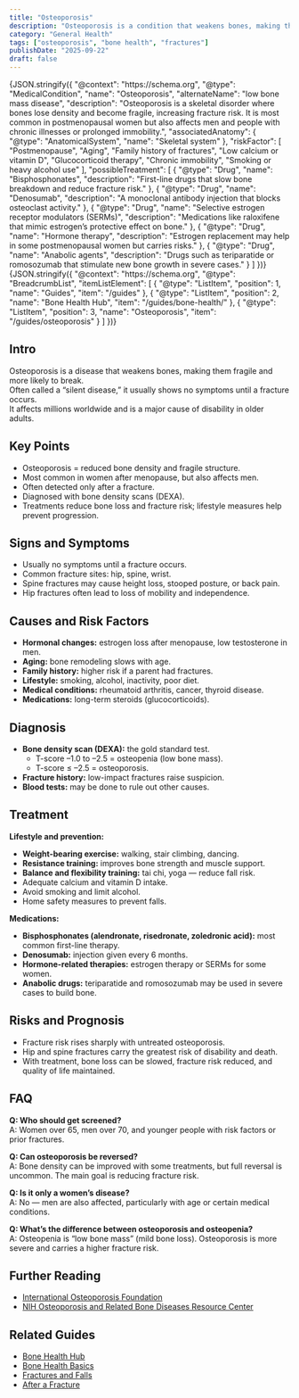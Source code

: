 ```yaml
---
title: "Osteoporosis"
description: "Osteoporosis is a condition that weakens bones, making them fragile and more likely to break. It is common with aging, especially in women after menopause."
category: "General Health"
tags: ["osteoporosis", "bone health", "fractures"]
publishDate: "2025-09-22"
draft: false
---
```



<JsonLd>
{JSON.stringify({
  "@context": "https://schema.org",
  "@type": "MedicalCondition",
  "name": "Osteoporosis",
  "alternateName": "low bone mass disease",
  "description": "Osteoporosis is a skeletal disorder where bones lose density and become fragile, increasing fracture risk. It is most common in postmenopausal women but also affects men and people with chronic illnesses or prolonged immobility.",
  "associatedAnatomy": { "@type": "AnatomicalSystem", "name": "Skeletal system" },
  "riskFactor": [
    "Postmenopause",
    "Aging",
    "Family history of fractures",
    "Low calcium or vitamin D",
    "Glucocorticoid therapy",
    "Chronic immobility",
    "Smoking or heavy alcohol use"
  ],
  "possibleTreatment": [
    {
      "@type": "Drug",
      "name": "Bisphosphonates",
      "description": "First-line drugs that slow bone breakdown and reduce fracture risk."
    },
    {
      "@type": "Drug",
      "name": "Denosumab",
      "description": "A monoclonal antibody injection that blocks osteoclast activity."
    },
    {
      "@type": "Drug",
      "name": "Selective estrogen receptor modulators (SERMs)",
      "description": "Medications like raloxifene that mimic estrogen’s protective effect on bone."
    },
    {
      "@type": "Drug",
      "name": "Hormone therapy",
      "description": "Estrogen replacement may help in some postmenopausal women but carries risks."
    },
    {
      "@type": "Drug",
      "name": "Anabolic agents",
      "description": "Drugs such as teriparatide or romosozumab that stimulate new bone growth in severe cases."
    }
  ]
})}
</JsonLd>

<JsonLd>
{JSON.stringify({
  "@context": "https://schema.org",
  "@type": "BreadcrumbList",
  "itemListElement": [
    { "@type": "ListItem", "position": 1, "name": "Guides", "item": "/guides" },
    { "@type": "ListItem", "position": 2, "name": "Bone Health Hub", "item": "/guides/bone-health/" },
    { "@type": "ListItem", "position": 3, "name": "Osteoporosis", "item": "/guides/osteoporosis" }
  ]
})}
</JsonLd>



## Intro
Osteoporosis is a disease that weakens bones, making them fragile and more likely to break.  
Often called a “silent disease,” it usually shows no symptoms until a fracture occurs.  
It affects millions worldwide and is a major cause of disability in older adults.

## Key Points
- Osteoporosis = reduced bone density and fragile structure.  
- Most common in women after menopause, but also affects men.  
- Often detected only after a fracture.  
- Diagnosed with bone density scans (DEXA).  
- Treatments reduce bone loss and fracture risk; lifestyle measures help prevent progression.  

## Signs and Symptoms
- Usually no symptoms until a fracture occurs.  
- Common fracture sites: hip, spine, wrist.  
- Spine fractures may cause height loss, stooped posture, or back pain.  
- Hip fractures often lead to loss of mobility and independence.  

## Causes and Risk Factors
- **Hormonal changes:** estrogen loss after menopause, low testosterone in men.  
- **Aging:** bone remodeling slows with age.  
- **Family history:** higher risk if a parent had fractures.  
- **Lifestyle:** smoking, alcohol, inactivity, poor diet.  
- **Medical conditions:** rheumatoid arthritis, cancer, thyroid disease.  
- **Medications:** long-term steroids (glucocorticoids).  

## Diagnosis
- **Bone density scan (DEXA):** the gold standard test.  
  - T-score –1.0 to –2.5 = osteopenia (low bone mass).  
  - T-score ≤ –2.5 = osteoporosis.  
- **Fracture history:** low-impact fractures raise suspicion.  
- **Blood tests:** may be done to rule out other causes.  

## Treatment

**Lifestyle and prevention:**  
- **Weight-bearing exercise:** walking, stair climbing, dancing.  
- **Resistance training:** improves bone strength and muscle support.  
- **Balance and flexibility training:** tai chi, yoga — reduce fall risk.  
- Adequate calcium and vitamin D intake.  
- Avoid smoking and limit alcohol.  
- Home safety measures to prevent falls.  

**Medications:**  
- **Bisphosphonates (alendronate, risedronate, zoledronic acid):** most common first-line therapy.  
- **Denosumab:** injection given every 6 months.  
- **Hormone-related therapies:** estrogen therapy or SERMs for some women.  
- **Anabolic drugs:** teriparatide and romosozumab may be used in severe cases to build bone.  

## Risks and Prognosis
- Fracture risk rises sharply with untreated osteoporosis.  
- Hip and spine fractures carry the greatest risk of disability and death.  
- With treatment, bone loss can be slowed, fracture risk reduced, and quality of life maintained.  

## FAQ
**Q: Who should get screened?**  
A: Women over 65, men over 70, and younger people with risk factors or prior fractures.  

**Q: Can osteoporosis be reversed?**  
A: Bone density can be improved with some treatments, but full reversal is uncommon. The main goal is reducing fracture risk.  

**Q: Is it only a women’s disease?**  
A: No — men are also affected, particularly with age or certain medical conditions.  

**Q: What’s the difference between osteoporosis and osteopenia?**  
A: Osteopenia is “low bone mass” (mild bone loss). Osteoporosis is more severe and carries a higher fracture risk.  

## Further Reading
- [International Osteoporosis Foundation](https://www.osteoporosis.foundation/)  
- [NIH Osteoporosis and Related Bone Diseases Resource Center](https://www.bones.nih.gov/)  

## Related Guides
- [Bone Health Hub](/guides/bone-health/)  
- [Bone Health Basics](/guides/bone-health-basics)  
- [Fractures and Falls](/guides/fractures-and-falls)  
- [After a Fracture](/guides/after-a-fracture)  
